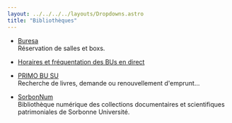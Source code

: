 ```yaml
---
layout: ../../../../layouts/Dropdowns.astro
title: "Bibliothèques"
---
```

- [Buresa](https://buresa.sorbonne-universite.fr/Reservationsalles/)  
Réservation de salles et boxs.

- [Horaires et fréquentation des BUs en direct](https://www.sorbonne-universite.fr/les-bibliotheques-de-sciences-et-ingenierie)

- [PRIMO BU SU](https://sorbonne-universite.primo.exlibrisgroup.com/)  
Recherche de livres, demande ou renouvellement d'emprunt...

- [SorbonNum](https://patrimoine.sorbonne-universite.fr/)  
Bibliothèque numérique des collections documentaires et scientifiques patrimoniales de Sorbonne Université.